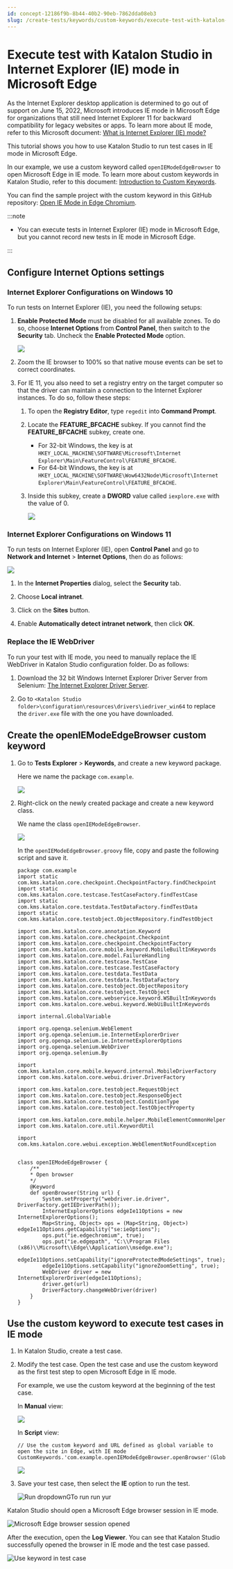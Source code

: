 ```yaml
---
id: concept-12186f9b-8b44-40b2-90eb-7862dda08eb3
slug: /create-tests/keywords/custom-keywords/execute-test-with-katalon-studio-in-internet-explorer-ie-mode-in-microsoft-edge
---
```


# Execute test with Katalon Studio in Internet Explorer \(IE\) mode in Microsoft Edge

As the Internet Explorer desktop application is determined to go out of support on June 15, 2022, Microsoft introduces IE mode in Microsoft Edge for organizations that still need Internet Explorer 11 for backward compatibility for legacy websites or apps. To learn more about IE mode, refer to this Microsoft document: [What is Internet Explorer \(IE\) mode?](https://docs.microsoft.com/en-us/deployedge/edge-ie-mode)

This tutorial shows you how to use Katalon Studio to run test cases in IE mode in Microsoft Edge.

In our example, we use a custom keyword called <code>openIEModeEdgeBrowser</code> to open Microsoft Edge in IE mode. To learn more about custom keywords in Katalon Studio, refer to this document: [Introduction to Custom Keywords](/create-tests/keywords/custom-keywords/introduction-to-custom-keywords-in-katalon-studio).

You can find the sample project with the custom keyword in this GitHub repository: [Open IE Mode in Edge Chromium](https://github.com/katalon-studio-samples/open-ie-mode-sample-project).


:::note

-   You can execute tests in Internet Explorer \(IE\) mode in Microsoft Edge, but you cannot record new tests in IE mode in Microsoft Edge.

:::

## Configure Internet Options settings

### Internet Explorer Configurations on Windows 10

To run tests on Internet Explorer \(IE\), you need the following setups:

1.  **Enable Protected Mode** must be disabled for all available zones. To do so, choose **Internet Options** from **Control Panel**, then switch to the **Security** tab. Uncheck the **Enable Protected Mode** option.

    <img src="/doc_images/Documents/Create_tests/Manage_Projects/Set_Up_Projects/Web_Testing/Internet_Explorer_Configurations/image/ks-internet-properties.png" width={300} />

2.  Zoom the IE browser to 100% so that native mouse events can be set to correct coordinates.

3.  For IE 11, you also need to set a registry entry on the target computer so that the driver can maintain a connection to the Internet Explorer instances. To do so, follow these steps:

    1.  To open the **Registry Editor**, type <code>regedit</code> into **Command Prompt**.

    2.  Locate the **FEATURE\_BFCACHE** subkey. If you cannot find the **FEATURE\_BFCACHE** subkey, create one.

        -   For 32-bit Windows, the key is at <code>HKEY&#95;LOCAL&#95;MACHINE\SOFTWARE\Microsoft\Internet Explorer\Main\FeatureControl\FEATURE&#95;BFCACHE</code>.
        -   For 64-bit Windows, the key is at <code>HKEY&#95;LOCAL&#95;MACHINE\SOFTWARE\Wow6432Node\Microsoft\Internet Explorer\Main\FeatureControl\FEATURE&#95;BFCACHE</code>.
    3.  Inside this subkey, create a **DWORD** value called <code>iexplore.exe</code> with the value of 0.

        <img src="/doc_images/Documents/Create_tests/Manage_Projects/Set_Up_Projects/Web_Testing/Internet_Explorer_Configurations/image/registry-editor.png" width={600} />


### Internet Explorer Configurations on Windows 11

To run tests on Internet Explorer \(IE\), open **Control Panel** and go to **Network and Internet** &gt; **Internet Options**, then do as follows:

<img src="/doc_images/Documents/Create_tests/Manage_Projects/Set_Up_Projects/Web_Testing/Internet_Explorer_Configurations/image/win11.png" width={500} />

1.  In the **Internet Properties** dialog, select the **Security** tab.

2.  Choose **Local intranet**.

3.  Click on the **Sites** button.

4.  Enable **Automatically detect intranet network**, then click **OK**.


### Replace the IE WebDriver

To run your test with IE mode, you need to manually replace the IE WebDriver in Katalon Studio configuration folder. Do as follows:

1.  Download the 32 bit Windows Internet Explorer Driver Server from Selenium: [The Internet Explorer Driver Server](https://www.selenium.dev/downloads/).

2.  Go to <code>&lt;Katalon Studio folder&gt;\configuration\resources\drivers\iedriver&#95;win64</code> to replace the <code>driver.exe</code> file with the one you have downloaded.


## Create the openIEModeEdgeBrowser custom keyword

1.  Go to **Tests Explorer** &gt; **Keywords**, and create a new keyword package.

    Here we name the package <code>com.example</code>.

    <img src="/doc_images/Documents/Create_tests/Manage_Projects/Set_Up_Projects/Web_Testing/Internet_Explorer_Configurations/image/ks-855-new-keyword-package.png" width={500} />

2.  Right-click on the newly created package and create a new keyword class.

    We name the class <code>openIEModeEdgeBrowser</code>.

    <img src="/doc_images/Documents/Create_tests/Manage_Projects/Set_Up_Projects/Web_Testing/Internet_Explorer_Configurations/image/ks-855-new-keyword-package.png" width={500} />

    In the <code>openIEModeEdgeBrowser.groovy</code> file, copy and paste the following script and save it.

    ```
    package com.example
    import static com.kms.katalon.core.checkpoint.CheckpointFactory.findCheckpoint
    import static com.kms.katalon.core.testcase.TestCaseFactory.findTestCase
    import static com.kms.katalon.core.testdata.TestDataFactory.findTestData
    import static com.kms.katalon.core.testobject.ObjectRepository.findTestObject
    
    import com.kms.katalon.core.annotation.Keyword
    import com.kms.katalon.core.checkpoint.Checkpoint
    import com.kms.katalon.core.checkpoint.CheckpointFactory
    import com.kms.katalon.core.mobile.keyword.MobileBuiltInKeywords
    import com.kms.katalon.core.model.FailureHandling
    import com.kms.katalon.core.testcase.TestCase
    import com.kms.katalon.core.testcase.TestCaseFactory
    import com.kms.katalon.core.testdata.TestData
    import com.kms.katalon.core.testdata.TestDataFactory
    import com.kms.katalon.core.testobject.ObjectRepository
    import com.kms.katalon.core.testobject.TestObject
    import com.kms.katalon.core.webservice.keyword.WSBuiltInKeywords
    import com.kms.katalon.core.webui.keyword.WebUiBuiltInKeywords
    
    import internal.GlobalVariable
    
    import org.openqa.selenium.WebElement
    import org.openqa.selenium.ie.InternetExplorerDriver
    import org.openqa.selenium.ie.InternetExplorerOptions
    import org.openqa.selenium.WebDriver
    import org.openqa.selenium.By
    
    import com.kms.katalon.core.mobile.keyword.internal.MobileDriverFactory
    import com.kms.katalon.core.webui.driver.DriverFactory
    
    import com.kms.katalon.core.testobject.RequestObject
    import com.kms.katalon.core.testobject.ResponseObject
    import com.kms.katalon.core.testobject.ConditionType
    import com.kms.katalon.core.testobject.TestObjectProperty
    
    import com.kms.katalon.core.mobile.helper.MobileElementCommonHelper
    import com.kms.katalon.core.util.KeywordUtil
    
    import com.kms.katalon.core.webui.exception.WebElementNotFoundException
    
    
    class openIEModeEdgeBrowser {
        /**
        * Open browser
        */
        @Keyword
        def openBrowser(String url) {
            System.setProperty("webdriver.ie.driver", DriverFactory.getIEDriverPath());
            InternetExplorerOptions edgeIe11Options = new InternetExplorerOptions();
            Map<String, Object> ops = (Map<String, Object>) edgeIe11Options.getCapability("se:ieOptions");
            ops.put("ie.edgechromium", true);
            ops.put("ie.edgepath", "C:\\Program Files (x86)\\Microsoft\\Edge\\Application\\msedge.exe");
            edgeIe11Options.setCapability("ignoreProtectedModeSettings", true);
            edgeIe11Options.setCapability("ignoreZoomSetting", true);
            WebDriver driver = new InternetExplorerDriver(edgeIe11Options);
            driver.get(url)
            DriverFactory.changeWebDriver(driver)
        }
    }    
    ```


## Use the custom keyword to execute test cases in IE mode

1.  In Katalon Studio, create a test case.

2.  Modify the test case. Open the test case and use the custom keyword as the first test step to open Microsoft Edge in IE mode.

    For example, we use the custom keyword at the beginning of the test case.

    In **Manual** view:

    <img src="/doc_images/Documents/Create_tests/Manage_Projects/Set_Up_Projects/Web_Testing/Internet_Explorer_Configurations/image/ks-open-browser.png" width={700} />

    In **Script** view:

    ```
    // Use the custom keyword and URL defined as global variable to open the site in Edge, with IE mode
    CustomKeywords.'com.example.openIEModeEdgeBrowser.openBrowser'(GlobalVariable.G_SiteURL)
    
    ```

    <img src="/doc_images/Documents/Create_tests/Manage_Projects/Set_Up_Projects/Web_Testing/Internet_Explorer_Configurations/image/ks-custom-keyword-script-mode.png" width={700} />

3.  Save your test case, then select the **IE** option to run the test.

    <img src="https://github.com/katalon-studio/docs-images/raw/master/katalon-studio/tutorials/run-test-in-edge-with-IE-mode/KS-Run-dropdown-IE.png" alt="Run dropdown" />GTo run run yur


Katalon Studio should open a Microsoft Edge browser session in IE mode.

<img src="https://github.com/katalon-studio/docs-images/raw/master/katalon-studio/tutorials/run-test-in-edge-with-IE-mode/AUT-opened-in-IE-mode.png" width={600} alt="Microsoft Edge browser session opened" />

After the execution, open the **Log Viewer**. You can see that Katalon Studio successfully opened the browser in IE mode and the test case passed.

<img src="https://github.com/katalon-studio/docs-images/raw/master/katalon-studio/tutorials/run-test-in-edge-with-IE-mode/KS-Log-View-results.png" width={850} alt="Use keyword in test case" />